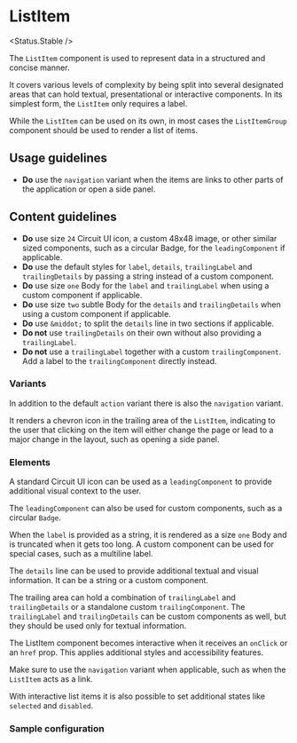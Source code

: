 
# ListItem

<Status.Stable />

The `ListItem` component is used to represent data in a structured and concise manner.

It covers various levels of complexity by being split into several designated areas that can hold textual, presentational or interactive components. In its simplest form, the `ListItem` only requires a label.

While the `ListItem` can be used on its own, in most cases the `ListItemGroup` component should be used to render a list of items.

<Story id="components-listitem--base" />
<Props />

## Usage guidelines

- **Do** use the `navigation` variant when the items are links to other parts of the application or open a side panel.

## Content guidelines

- **Do** use size `24` Circuit UI icon, a custom 48x48 image, or other similar sized components, such as a circular Badge, for the `leadingComponent` if applicable.
- **Do** use the default styles for `label`, `details`, `trailingLabel` and `trailingDetails` by passing a string instead of a custom component.
- **Do** use size `one` Body for the `label` and `trailingLabel` when using a custom component if applicable.
- **Do** use size `two` subtle Body for the `details` and `trailingDetails` when using a custom component if applicable.
- **Do** use `&middot;` to split the `details` line in two sections if applicable.
- **Do not** use `trailingDetails` on their own without also providing a `trailingLabel`.
- **Do not** use a `trailingLabel` together with a custom `trailingComponent`. Add a label to the `trailingComponent` directly instead.

### Variants

In addition to the default `action` variant there is also the `navigation` variant.

It renders a chevron icon in the trailing area of the `ListItem`, indicating to the user that clicking on the item will either change the page or lead to a major change in the layout, such as opening a side panel.

<Story id="components-listitem--navigation-variant" />

### Elements

A standard Circuit UI icon can be used as a `leadingComponent` to provide additional visual context to the user.

<Story id="components-listitem--with-leading-icon" />

The `leadingComponent` can also be used for custom components, such as a circular `Badge`.

<Story id="components-listitem--with-leading-component" />

When the `label` is provided as a string, it is rendered as a size `one` Body and is truncated when it gets too long. A custom component can be used for special cases, such as a multiline label.

<Story id="components-listitem--with-custom-label" />

The `details` line can be used to provide additional textual and visual information. It can be a string or a custom component.

<Story id="components-listitem--with-details" />

<Story id="components-listitem--with-custom-details" />

The trailing area can hold a combination of `trailingLabel` and `trailingDetails` or a standalone custom `trailingComponent`. The `trailingLabel` and `trailingDetails` can be custom components as well, but they should be used only for textual information.

<Story id="components-listitem--with-trailing-label" />

<Story id="components-listitem--with-trailing-label-and-details" />

<Story id="components-listitem--with-trailing-label-and-details-components" />

<Story id="components-listitem--with-trailing-component" />

The ListItem component becomes interactive when it receives an `onClick` or an `href` prop. This applies additional styles and accessibility features.

<Story id="components-listitem--clickable" />

Make sure to use the `navigation` variant when applicable, such as when the `ListItem` acts as a link.

<Story id="components-listitem--as-link" />

With interactive list items it is also possible to set additional states like `selected` and `disabled`.

<Story id="components-listitem--selected" />

<Story id="components-listitem--disabled" />

### Sample configuration

<Story id="components-listitem--sample-configuration" />
